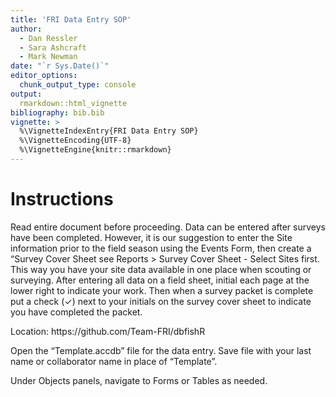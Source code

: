 ```yaml
---
title: 'FRI Data Entry SOP'
author:
  - Dan Ressler
  - Sara Ashcraft
  - Mark Newman
date: "`r Sys.Date()`"
editor_options: 
  chunk_output_type: console
output:
  rmarkdown::html_vignette
bibliography: bib.bib
vignette: >
  %\VignetteIndexEntry{FRI Data Entry SOP}
  %\VignetteEncoding{UTF-8}
  %\VignetteEngine{knitr::rmarkdown}
---
```



# Instructions

Read entire document before proceeding.
Data can be entered after surveys have been completed.
However, it is our suggestion to enter the Site information prior to the field season using the Events Form, then create a "Survey Cover Sheet see Reports > Survey Cover Sheet - Select Sites first.
This way you have your site data available in one place when scouting or surveying.
After entering all data on a field sheet, initial each page at the lower right to indicate your work.
Then when a survey packet is complete put a check ($\checkmark$) next to your initials on the survey cover sheet to indicate you have completed the packet.

Location: https://github.com/Team-FRI/dbfishR

Open the "Template.accdb" file for the data entry.
Save file with your last name or collaborator name in place of "Template".

Under Objects panels, navigate to Forms or Tables as needed.
